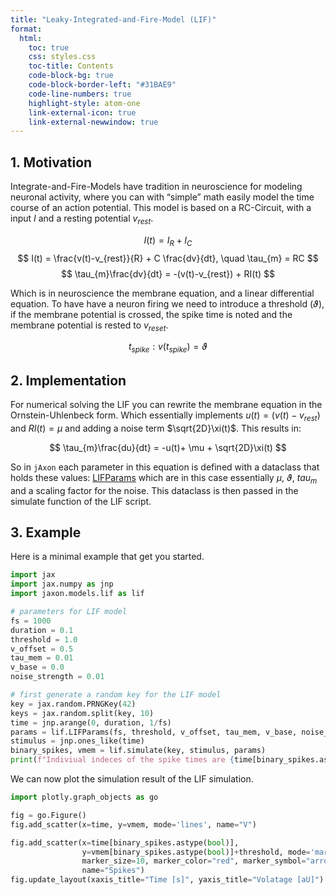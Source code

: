 ```yaml
---
title: "Leaky-Integrated-and-Fire-Model (LIF)"
format:
  html:
    toc: true
    css: styles.css
    toc-title: Contents
    code-block-bg: true
    code-block-border-left: "#31BAE9"
    code-line-numbers: true
    highlight-style: atom-one
    link-external-icon: true
    link-external-newwindow: true
---
```


## 1. Motivation

Integrate-and-Fire-Models have tradition in neuroscience for modeling neuronal
activity, where you can with "simple" math easily model the time course of an
action potential. This model is based on a RC-Circuit, with a input $I$ and a
resting potential $v_{rest}$.

$$ I(t) = I_{R} + I_{C} $$
$$ I(t) = \frac{v(t)-v_{rest}}{R} + C \frac{dv}{dt}, \quad \tau_{m} = RC $$
$$ \tau_{m}\frac{dv}{dt} = -(v(t)-v_{rest}) + RI(t) $$

Which is in neuroscience the membrane equation, and a linear differential
equation. To have have a neuron firing we need to introduce a threshold ($\vartheta$), if the
membrane potential is crossed, the spike time is noted and the membrane
potential is rested to $v_{reset}$.

$$t_{spike}: v(t_{spike})=\vartheta$$

## 2. Implementation

For numerical solving the LIF you can rewrite the membrane equation in the
Ornstein-Uhlenbeck form. Which essentially implements $u(t) = (v(t)-v_{rest})$
and $RI(t) = \mu$ and adding a noise term $\sqrt{2D}\xi(t)$. This results in:

$$ \tau_{m}\frac{du}{dt} = -u(t)+ \mu + \sqrt{2D}\xi(t)  $$

So in `jAxon` each parameter in this equation is defined with a dataclass that
holds these values: [LIFParams](api/models.lif.qmd#LIFParams) which are in this
case essentially $\mu$, $\vartheta$, $tau_{m}$ and a scaling factor for the
noise. This dataclass is then passed in the simulate function of the LIF
script.

## 3. Example
Here is a minimal example that get you started.

```python
import jax
import jax.numpy as jnp
import jaxon.models.lif as lif

# parameters for LIF model
fs = 1000
duration = 0.1
threshold = 1.0
v_offset = 0.5
tau_mem = 0.01
v_base = 0.0
noise_strength = 0.01

# first generate a random key for the LIF model
key = jax.random.PRNGKey(42)
keys = jax.random.split(key, 10)
time = jnp.arange(0, duration, 1/fs)
params = lif.LIFParams(fs, threshold, v_offset, tau_mem, v_base, noise_strength)
stimulus = jnp.ones_like(time)
binary_spikes, vmem = lif.simulate(key, stimulus, params)
print(f"Indiviual indeces of the spike times are {time[binary_spikes.astype(bool)]}")
```

We can now plot the simulation result of the LIF simulation.

```python
import plotly.graph_objects as go 

fig = go.Figure()
fig.add_scatter(x=time, y=vmem, mode='lines', name="V")

fig.add_scatter(x=time[binary_spikes.astype(bool)],
                y=vmem[binary_spikes.astype(bool)]+threshold, mode='markers',
                marker_size=10, marker_color="red", marker_symbol="arrow-down",
                name="Spikes")
fig.update_layout(xaxis_title="Time [s]", yaxis_title="Volatage [aU]")
```
